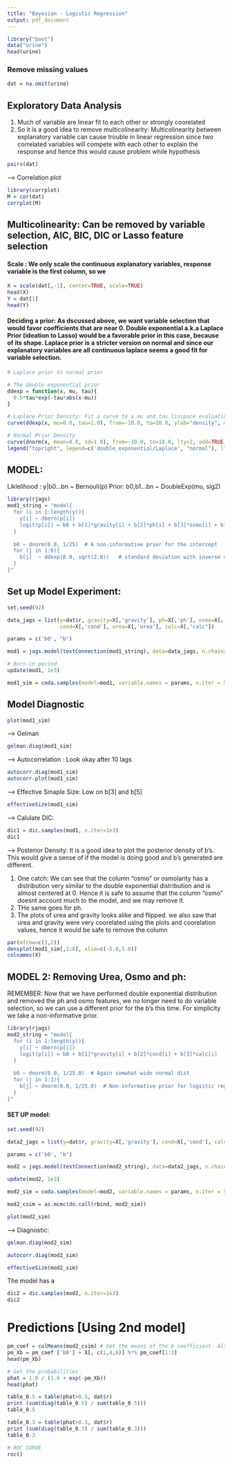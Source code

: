 ```yaml
---
title: "Bayesian - Logistic Regression"
output: pdf_document
---
```


```r
library("boot")
data("urine")
head(urine)
```

### Remove missing values
```r
dat = na.omit(urine)
```

## Exploratory Data Analysis
1. Much of variable are linear fit to each other or strongly coorelated
2. So it is a good idea to remove multicolinearity: Multicolinearity between explanatory variable can cause trouble in linear 
   regression since two correlated variables will compete with each other to explain the response and hence this would cause
   problem while hypothesis
```r
pairs(dat)
```

----> Correlation plot
```r
library(corrplot)
M = cor(dat)
corrplot(M)
```

## Multicolinearity: Can be removed by variable selection, AIC, BIC, DIC or Lasso feature selection

#### Scale : We only scale the continuous explanatory variables, response variable is the first column, so we 
```r
X = scale(dat[,-1], center=TRUE, scale=TRUE)
head(X)
Y = dat[1]
head(Y)
```

#### Deciding a prior: As dscussed above, we want variable selection that would favor coefficients that are near 0. Double exponential a.k.a Laplace Prior (ideation to Lasso) would be a favorable prior in this case, because of its shape. Laplace prior is a stricter version on normal and since our explanatory variables are all continuous laplace seems a good fit for variable selection.
```r
# Laplace prior Vs normal prior

# The double exponential prior
ddexp = function(x, mu, tau){
  0.5*tau*exp(-tau*abs(x-mu))
}

# Laplace Prior Density: Fit a curve to a mu and tau linspace evaluating the prior. 
curve(ddexp(x, mu=0.0, tau=1.0), from=-10.0, to=10.0, ylab="density", main='Double exponential distribution')

# Normal Prior Density
curve(dnorm(x, mean=0.0, sd=1.0), from=-10.0, to=10.0, lty=2, add=TRUE)
legend("topright", legend=c('double_exponential/Laplace', "normal"), lty=c(1,2), bty="n")

```

## MODEL:
Liklelihood : y|b0...bn ~ Bernouli(p)
Prior: b0,b1...bn ~ DoubleExp(mu, sig2)
```r
library(rjags)
mod1_string = "model{
  for (i in 1:length(y)){
    y[i] ~ dbern(p[i])
    logit(p[i]) = b0 + b[1]*gravity[i] + b[2]*ph[i] + b[3]*osmo[i] + b[4]*cond[i] + b[5]*urea[i] + b[6]*calc[i]
  }
  
  b0 ~ dnorm(0.0, 1/25)  # A non-informative prior for the intercept
  for (j in 1:6){
    b[j]  ~ ddexp(0.0, sqrt(2.0))   # standard deviation with inverse scale would give a variance of 1 in jags
  }
}"
```

## Set up Model Experiment:
```r
set.seed(92)

data_jags = list(y=dat$r, gravity=X[,'gravity'], ph=X[,'ph'], osmo=X[,'osmo'], 
                 cond=X[,'cond'], urea=X[,'urea'], calc=X[,"calc"])

params = c('b0', "b")

mod1 = jags.model(textConnection(mod1_string), data=data_jags, n.chains = 3)

# Burn-in period
update(mod1, 1e3)

mod1_sim = coda.samples(model=mod1, variable.names = params, n.iter = 5e3)
```

## Model Diagnostic
```r
plot(mod1_sim)
```

-----> Gelman
```r
gelman.diag(mod1_sim)
```


----> Autocorrelation : Look okay after 10 lags
```r
autocorr.diag(mod1_sim)
autocorr.plot(mod1_sim)
```

----> Effective Smaple Size: Low on b[3] and b[5]
```r
effectiveSize(mod1_sim)
```

-----> Calulate DIC:
```r
dic1 = dic.samples(mod1, n.iter=1e3)
dic1
```

------> Posterior Density:
It is a good idea to plot the posterior density of b's. This would give a sense of if the model is doing good and b's generated are different.

1. One catch: We can see that the column "osmo" or osmolarity has a distribution very similar to the double exponential distribution and is almost centered at 0. Hence it is safe to assume that the column "osmo" doesnt account much to the model, and we may remove it. 
2. THe same goes for ph.
3. The plots of urea and gravity looks alike and flipped. we also saw that urea and gravity were very coorelated using the plots and coorelation values, hence it would be safe to remove the column
```r
par(mfrow=c(3,2))
densplot(mod1_sim[,1:6], xlim=c(-5.0,5.0))
colnames(X)
```


## MODEL 2: Removing Urea, Osmo and ph:
REMEMBER: Now that we have performed double exponential distribution and removed the ph and osmo features, we no longer need to
do variable selection, so we can use a different prior for the b's this time. For simplicity we take a non-informative prior.
```r
library(rjags)
mod2_string = "model{
  for (i in 1:length(y)){
    y[i] ~ dbern(p[i])
    logit(p[i]) = b0 + b[1]*gravity[i] + b[2]*cond[i] + b[3]*calc[i]
  }
  
  b0 ~ dnorm(0.0, 1/25.0)  # Again somwhat wide normal dist
  for (j in 1:3){
    b[j] ~ dnorm(0.0, 1/25.0)  # Non-informative prior for logistic regression
  }
}"
```

#### SET UP model:
```r
set.seed(92)

data2_jags = list(y=dat$r, gravity=X[,'gravity'], cond=X[,'cond'], calc=X[,"calc"])

params = c('b0', "b")

mod2 = jags.model(textConnection(mod2_string), data=data2_jags, n.chains = 3)

update(mod2, 1e3)

mod2_sim = coda.samples(model=mod2, variable.names = params, n.iter = 5e3)

mod2_csim = as.mcmc(do.call(rbind, mod2_sim))
```

```r
plot(mod2_sim)
```

-----> Diagnostic:
```r
gelman.diag(mod2_sim)
```

```r
autocorr.diag(mod2_sim)
```

```r
effectiveSize(mod2_sim)
```

The model has a 
```r
dic2 = dic.samples(mod2, n.iter=1e3)
dic2
```

# Predictions [Using 2nd model]
```r
pm_coef = colMeans(mod2_csim) # Get the means of the b coefficient. Also equivallent to getting the learned parameters
pm_Xb = pm_coef ['b0'] + X[, c(1,4,6)] %*% pm_coef[1:3]
head(pm_Xb)
```
```r
# Get the probabilities
phat = 1.0 / (1.0 + exp(-pm_Xb))
head(phat)
```
```r
table_0.5 = table(phat>0.5, dat$r)
print (sum(diag(table_0.5) / sum(table_0.5)))
table_0.5
```
```r
table_0.3 = table(phat>0.3, dat$r)
print (sum(diag(table_0.3) / sum(table_0.3)))
table_0.3
```

```r
# ROC CURVE
roc()
```

